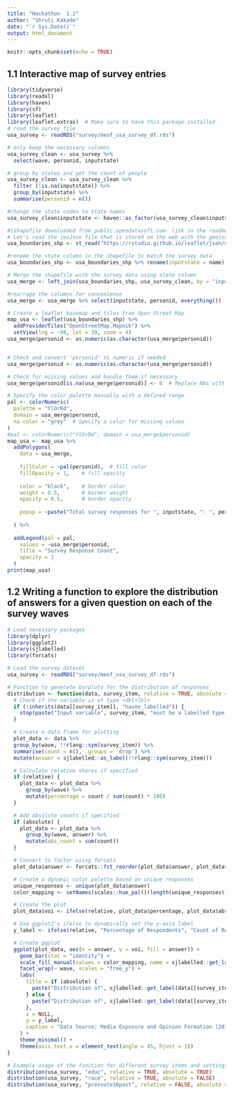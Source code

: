 ---
title: "Hackathon  1.2"
author: "Shruti Kakade"
date: "`r Sys.Date()`"
output: html_document
---

```{r setup, include=FALSE}
knitr::opts_chunk$set(echo = TRUE)
```

## 1.1 Interactive map of survey entries

```{r}
library(tidyverse)
library(readxl)
library(haven)
library(sf)
library(leaflet)
library(leaflet.extras)  # Make sure to have this package installed
# read the survey file
usa_survey <- readRDS("survey/meof_usa_survey_df.rds")

# only keep the necessary columns
usa_survey_clean <- usa_survey %>% 
  select(wave, personid, inputstate)

# group by states and get the count of people
usa_survey_clean <- usa_survey_clean %>%
  filter (!is.na(inputstate)) %>% 
  group_by(inputstate) %>%
  summarise(personid = n()) 

#change the state codes to state names
usa_survey_clean$inputstate <- haven::as_factor(usa_survey_clean$inputstate)

#(shapefile downloaded from public.opendatasoft.com- link in the readme file)
# Let's read the jeoJson file that is stored on the web with the geojsonio library:
usa_boundaries_shp <- st_read("https://rstudio.github.io/leaflet/json/us-states.geojson")

#rename the state column in the shapefile to match the survey data
usa_boundaries_shp <- usa_boundaries_shp %>% rename(inputstate = name)

# Merge the shapefile with the survey data using state column
usa_merge <- left_join(usa_boundaries_shp, usa_survey_clean, by = "inputstate") 

#rearrage the columns for convenience
usa_merge <- usa_merge %>% select(inputstate, personid, everything())

# Create a leaflet basemap and tiles from Open Street Map
map_usa <- leaflet(usa_boundaries_shp) %>%
  addProviderTiles("OpenStreetMap.Mapnik") %>%
  setView(lng = -98, lat = 39, zoom = 4) 
usa_merge$personid <- as.numeric(as.character(usa_merge$personid))


# Check and convert 'personid' to numeric if needed
usa_merge$personid <- as.numeric(as.character(usa_merge$personid))

# Check for missing values and handle them if necessary
usa_merge$personid[is.na(usa_merge$personid)] <- 0  # Replace NAs with 0 or any other suitable value

# Specify the color palette manually with a defined range
pal <- colorNumeric(
  palette = "YlOrRd",
  domain = usa_merge$personid,
  na.color = "grey"  # Specify a color for missing values
)
#pal <- colorNumeric("YlOrRd", domain = usa_merge$personid)
map_usa <- map_usa %>%
  addPolygons(
    data = usa_merge,
    
    fillColor = ~pal(personid),  # fill color
    fillOpacity = 1,    # fill opacity
    
    color = "black",    # border color
    weight = 0.5,       # border weight
    opacity = 0.5,      # border opacity
    
    popup = ~paste("Total survey responses for ", inputstate, ": ", personid),
    
  ) %>% 
  
  addLegend(pal = pal,
    values = ~usa_merge$personid,
    title = "Survey Response Count",
    opacity = 1
  )
print(map_usa)

```

## 1.2 Writing a function to explore the distribution of answers for a given question on each of the survey waves

```{r}
# Load necessary packages
library(dplyr)
library(ggplot2)
library(sjlabelled)
library(forcats)

# Load the survey dataset
usa_survey <- readRDS("survey/meof_usa_survey_df.rds")

# Function to generate barplots for the distribution of responses
distribution <- function(data, survey_item, relative = TRUE, absolute = FALSE) {
  # Check if the variable is of type <dbl+lbl>
  if (!inherits(data[[survey_item]], "haven_labelled")) {
    stop(paste("Input variable", survey_item, "must be a labelled type."))
  }

  # Create a data frame for plotting
  plot_data <- data %>%
  group_by(wave, !!rlang::sym(survey_item)) %>%
  summarise(count = n(), .groups = 'drop') %>%
  mutate(answer = sjlabelled::as_label(!!rlang::sym(survey_item)))

  # Calculate relative shares if specified
  if (relative) {
    plot_data <- plot_data %>%
      group_by(wave) %>%
      mutate(percentage = count / sum(count) * 100)
  }

  # Add absolute counts if specified
  if (absolute) {
    plot_data <- plot_data %>%
      group_by(wave, answer) %>%
      mutate(abs_count = sum(count))
  }

  # Convert to factor using forcats
  plot_data$answer <- forcats::fct_reorder(plot_data$answer, plot_data$count, .desc = TRUE)

  # Create a dynamic color palette based on unique responses
  unique_responses <- unique(plot_data$answer)
  color_mapping <- setNames(scales::hue_pal()(length(unique_responses)), unique_responses)

  # Create the plot
  plot_data$voi <- ifelse(relative, plot_data$percentage, plot_data$abs_count)

  # Use ggplot2's ifelse to dynamically set the y-axis label
  y_label <- ifelse(relative, "Percentage of Respondents", "Count of Respondents")

  # Create ggplot
  ggplot(plot_data, aes(x = answer, y = voi, fill = answer)) +
    geom_bar(stat = "identity") +
    scale_fill_manual(values = color_mapping, name = sjlabelled::get_label(data[[survey_item]])) +
    facet_wrap(~ wave, scales = "free_y") +
    labs(
      title = if (absolute) {
        paste("Distribution of", sjlabelled::get_label(data[[survey_item]]), "across Survey Waves (Absolute Counts)")
      } else {
        paste("Distribution of", sjlabelled::get_label(data[[survey_item]]), "across Survey Waves (1-8)")
      },
      x = NULL,
      y = y_label,
      caption = "Data Source: Media Exposure and Opinion Formation (2018-19), Waves 1-8"
    ) +
    theme_minimal() +
    theme(axis.text.x = element_text(angle = 45, hjust = 1))
}

# Example usage of the function for different survey items and settings
distribution(usa_survey, "educ", relative = TRUE, absolute = TRUE)
distribution(usa_survey, "race", relative = TRUE, absolute = FALSE)
distribution(usa_survey, "presvote16post", relative = FALSE, absolute = TRUE)


```
